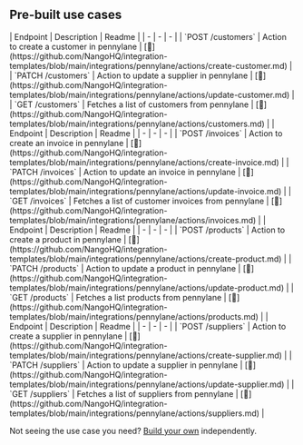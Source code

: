 
## Pre-built use cases

<AccordionGroup>


<Accordion title="Customers">
| Endpoint | Description | Readme |
| - | - | - |
| `POST /customers` | Action to create a customer in pennylane | [🔗](https://github.com/NangoHQ/integration-templates/blob/main/integrations/pennylane/actions/create-customer.md) |
| `PATCH /customers` | Action to update a supplier in pennylane | [🔗](https://github.com/NangoHQ/integration-templates/blob/main/integrations/pennylane/actions/update-customer.md) |
| `GET /customers` | Fetches a list of customers from pennylane | [🔗](https://github.com/NangoHQ/integration-templates/blob/main/integrations/pennylane/actions/customers.md) |
</Accordion>


<Accordion title="Invoices">
| Endpoint | Description | Readme |
| - | - | - |
| `POST /invoices` | Action to create an invoice in pennylane | [🔗](https://github.com/NangoHQ/integration-templates/blob/main/integrations/pennylane/actions/create-invoice.md) |
| `PATCH /invoices` | Action to update an invoice in pennylane | [🔗](https://github.com/NangoHQ/integration-templates/blob/main/integrations/pennylane/actions/update-invoice.md) |
| `GET /invoices` | Fetches a list of customer invoices from pennylane | [🔗](https://github.com/NangoHQ/integration-templates/blob/main/integrations/pennylane/actions/invoices.md) |
</Accordion>


<Accordion title="Products">
| Endpoint | Description | Readme |
| - | - | - |
| `POST /products` | Action to create a product in pennylane | [🔗](https://github.com/NangoHQ/integration-templates/blob/main/integrations/pennylane/actions/create-product.md) |
| `PATCH /products` | Action to update a product in pennylane | [🔗](https://github.com/NangoHQ/integration-templates/blob/main/integrations/pennylane/actions/update-product.md) |
| `GET /products` | Fetches a list products from pennylane | [🔗](https://github.com/NangoHQ/integration-templates/blob/main/integrations/pennylane/actions/products.md) |
</Accordion>


<Accordion title="Suppliers">
| Endpoint | Description | Readme |
| - | - | - |
| `POST /suppliers` | Action to create a supplier in pennylane | [🔗](https://github.com/NangoHQ/integration-templates/blob/main/integrations/pennylane/actions/create-supplier.md) |
| `PATCH /suppliers` | Action to update a supplier in pennylane | [🔗](https://github.com/NangoHQ/integration-templates/blob/main/integrations/pennylane/actions/update-supplier.md) |
| `GET /suppliers` | Fetches a list of suppliers from pennylane | [🔗](https://github.com/NangoHQ/integration-templates/blob/main/integrations/pennylane/actions/suppliers.md) |
</Accordion>

</AccordionGroup>

<Tip>Not seeing the use case you need? [Build your own](https://docs.nango.dev/guides/customize/setup) independently.</Tip>
